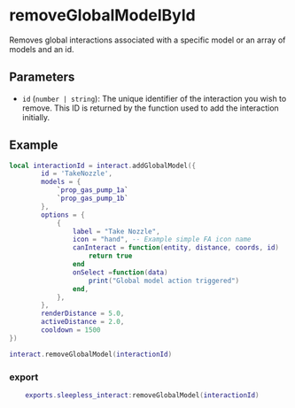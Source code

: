 # removeGlobalModelById

Removes global interactions associated with a specific model or an array of models and an id.

## Parameters

- `id` (`number | string`): The unique identifier of the interaction you wish to remove. This ID is returned by the function used to add the interaction initially.

## Example

```lua
local interactionId = interact.addGlobalModel({
        id = 'TakeNozzle',
        models = {
            `prop_gas_pump_1a`
            `prop_gas_pump_1b`
        },
        options = {
            {
                label = "Take Nozzle",
                icon = "hand", -- Example simple FA icon name
                canInteract = function(entity, distance, coords, id)
                    return true
                end
                onSelect =function(data)
                    print("Global model action triggered")
                end,
            },
        },
        renderDistance = 5.0,
        activeDistance = 2.0,
        cooldown = 1500
})

interact.removeGlobalModel(interactionId)

```

### export

```lua
    exports.sleepless_interact:removeGlobalModel(interactionId)
```